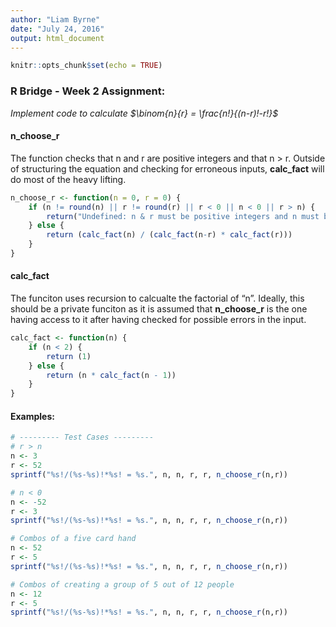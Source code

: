 ```yaml
---
author: "Liam Byrne"
date: "July 24, 2016"
output: html_document
---
```


```r
knitr::opts_chunk$set(echo = TRUE)
```

### R Bridge - Week 2 Assignment:
*Implement code to calculate $\binom{n}{r} = \frac{n!}{(n-r)!-r!}$*

#### n_choose_r
The function checks that n and r are positive integers and that n > r. Outside of structuring the equation and checking for erroneous inputs, **calc_fact** will do most of the heavy lifting.

```r
n_choose_r <- function(n = 0, r = 0) {
    if (n != round(n) || r != round(r) || r < 0 || n < 0 || r > n) {
        return("Undefined: n & r must be positive integers and n must be greater than r")
    } else {
        return (calc_fact(n) / (calc_fact(n-r) * calc_fact(r)))
    }
}

```

#### calc_fact
The funciton uses recursion to calcualte the factorial of "n". Ideally, this should be a private funciton as it is assumed that **n_choose_r** is the one having access to it after having checked for possible errors in the input.
```r
calc_fact <- function(n) {
    if (n < 2) {
        return (1)
    } else {
        return (n * calc_fact(n - 1))
    }
}
```

#### Examples:
```r
# --------- Test Cases ---------
# r > n
n <- 3
r <- 52
sprintf("%s!/(%s-%s)!*%s! = %s.", n, n, r, r, n_choose_r(n,r))

# n < 0
n <- -52
r <- 3
sprintf("%s!/(%s-%s)!*%s! = %s.", n, n, r, r, n_choose_r(n,r))

# Combos of a five card hand
n <- 52
r <- 5
sprintf("%s!/(%s-%s)!*%s! = %s.", n, n, r, r, n_choose_r(n,r))

# Combos of creating a group of 5 out of 12 people
n <- 12
r <- 5
sprintf("%s!/(%s-%s)!*%s! = %s.", n, n, r, r, n_choose_r(n,r))
```